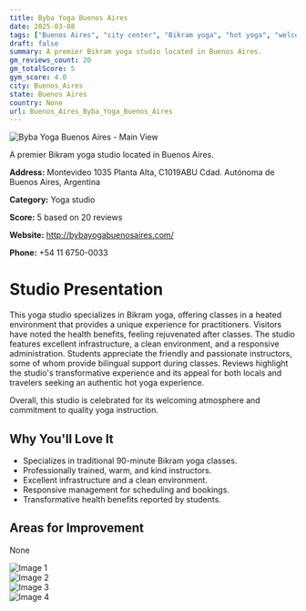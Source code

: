 ```yaml
---
title: Byba Yoga Buenos Aires
date: 2025-03-08
tags: ["Buenos Aires", "city center", "Bikram yoga", "hot yoga", "welcoming atmosphere", "high-quality instruction", "Buenos Aires"]  
draft: false
summary: A premier Bikram yoga studio located in Buenos Aires.
gm_reviews_count: 20
gm_totalScore: 5
gym_score: 4.0
city: Buenos_Aires
state: Buenos Aires
country: None
url: Buenos_Aires_Byba_Yoga_Buenos_Aires
---
```


<div className="aspect-[16/9] relative my-8">
  <img 
    src="https://lh5.googleusercontent.com/p/AF1QipPr1KVVuCaoHImyuP3WLK9U5KOCL7fTIZhz6tdS=w1920-h1080-k-no"
    alt="Byba Yoga Buenos Aires - Main View"
    className="object-cover absolute inset-0 w-full h-full rounded-lg"
  />
</div>

A premier Bikram yoga studio located in Buenos Aires.

**Address:** Montevideo 1035 Planta Alta, C1019ABU Cdad. Autónoma de Buenos Aires, Argentina

**Category:** Yoga studio

**Score:** 5 based on 20 reviews

**Website:** http://bybayogabuenosaires.com/

**Phone:** +54 11 6750-0033

# Studio Presentation

This yoga studio specializes in Bikram yoga, offering classes in a heated environment that provides a unique experience for practitioners. Visitors have noted the health benefits, feeling rejuvenated after classes. The studio features excellent infrastructure, a clean environment, and a responsive administration. Students appreciate the friendly and passionate instructors, some of whom provide bilingual support during classes. Reviews highlight the studio's transformative experience and its appeal for both locals and travelers seeking an authentic hot yoga experience.

Overall, this studio is celebrated for its welcoming atmosphere and commitment to quality yoga instruction.

## Why You'll Love It

- Specializes in traditional 90-minute Bikram yoga classes.
- Professionally trained, warm, and kind instructors.
- Excellent infrastructure and a clean environment.
- Responsive management for scheduling and bookings.
- Transformative health benefits reported by students.

## Areas for Improvement

None

<div className="grid grid-cols-1 xl:grid-cols-2 gap-4 my-8">
<div className="aspect-[4/3] relative"><img src="https://lh5.googleusercontent.com/p/AF1QipOOqZQIqY4hZDLX48mC5liL4i9WGLlJK2I0m60d=w1920-h1080-k-no" alt="Image 1" className="object-cover absolute inset-0 w-full h-full rounded-lg" /></div>
<div className="aspect-[4/3] relative"><img src="https://lh5.googleusercontent.com/p/AF1QipO_C-TSXHO7VbOpc7hG91fak3PsS8asNj6SuMnc=w1920-h1080-k-no" alt="Image 2" className="object-cover absolute inset-0 w-full h-full rounded-lg" /></div>
<div className="aspect-[4/3] relative"><img src="https://lh5.googleusercontent.com/p/AF1QipMLERpFwLZrpIST0Sf1Cw57uN_Q2qtk35n4nh2e=w1920-h1080-k-no" alt="Image 3" className="object-cover absolute inset-0 w-full h-full rounded-lg" /></div>
<div className="aspect-[4/3] relative"><img src="https://lh5.googleusercontent.com/p/AF1QipN5xxAfdlaFw1P85suFus_t5bycnfkgXi46NkoR=w1920-h1080-k-no" alt="Image 4" className="object-cover absolute inset-0 w-full h-full rounded-lg" /></div>
</div>